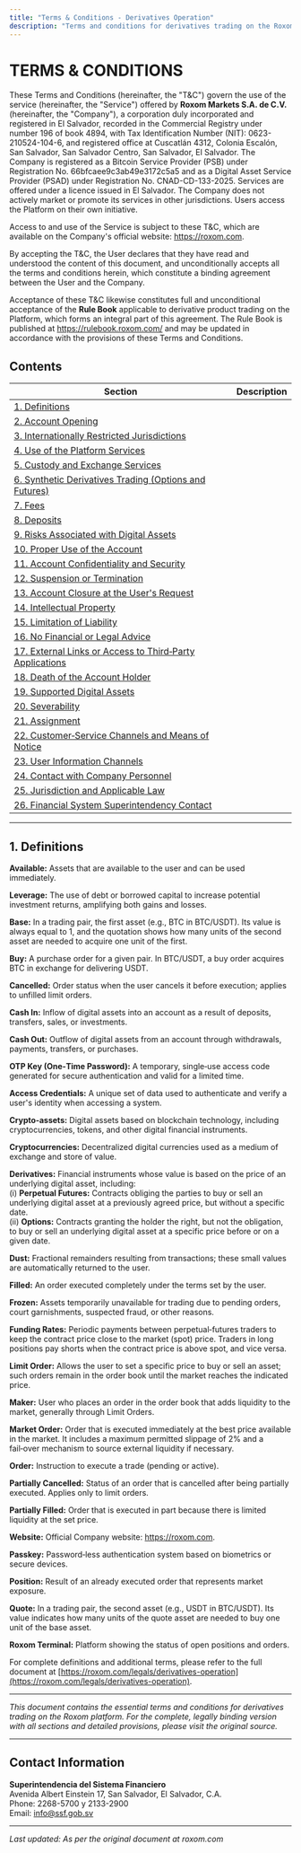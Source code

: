 ```yaml
---
title: "Terms & Conditions - Derivatives Operation"
description: "Terms and conditions for derivatives trading on the Roxom platform"
---
```


# **TERMS & CONDITIONS**

These Terms and Conditions (hereinafter, the "T&C") govern the use of the service (hereinafter, the "Service") offered by **Roxom Markets S.A. de C.V.** (hereinafter, the "Company"), a corporation duly incorporated and registered in El Salvador, recorded in the Commercial Registry under number 196 of book 4894, with Tax Identification Number (NIT): 0623-210524-104-6, and registered office at Cuscatlán 4312, Colonia Escalón, San Salvador, San Salvador Centro, San Salvador, El Salvador. The Company is registered as a Bitcoin Service Provider (PSB) under Registration No. 66bfcaee9c3ab49e3172c5a5 and as a Digital Asset Service Provider (PSAD) under Registration No. CNAD-CD-133-2025. Services are offered under a licence issued in El Salvador. The Company does not actively market or promote its services in other jurisdictions. Users access the Platform on their own initiative.

Access to and use of the Service is subject to these T&C, which are available on the Company's official website: https://roxom.com.

By accepting the T&C, the User declares that they have read and understood the content of this document, and unconditionally accepts all the terms and conditions herein, which constitute a binding agreement between the User and the Company.

Acceptance of these T&C likewise constitutes full and unconditional acceptance of the **Rule Book** applicable to derivative product trading on the Platform, which forms an integral part of this agreement. The Rule Book is published at https://rulebook.roxom.com/ and may be updated in accordance with the provisions of these Terms and Conditions.

## Contents

| Section | Description |
|---------|-------------|
| [1. Definitions](#1-definitions) | |
| [2. Account Opening](#2-account-opening) | |
| [3. Internationally Restricted Jurisdictions](#3-internationally-restricted-jurisdictions) | |
| [4. Use of the Platform Services](#4-use-of-the-platform-services) | |
| [5. Custody and Exchange Services](#5-custody-and-exchange-services) | |
| [6. Synthetic Derivatives Trading (Options and Futures)](#6-synthetic-derivatives-trading-options-and-futures) | |
| [7. Fees](#7-fees) | |
| [8. Deposits](#8-deposits) | |
| [9. Risks Associated with Digital Assets](#9-risks-associated-with-digital-assets) | |
| [10. Proper Use of the Account](#10-proper-use-of-the-account) | |
| [11. Account Confidentiality and Security](#11-account-confidentiality-and-security) | |
| [12. Suspension or Termination](#12-suspension-or-termination) | |
| [13. Account Closure at the User's Request](#13-account-closure-at-the-users-request) | |
| [14. Intellectual Property](#14-intellectual-property) | |
| [15. Limitation of Liability](#15-limitation-of-liability) | |
| [16. No Financial or Legal Advice](#16-no-financial-or-legal-advice) | |
| [17. External Links or Access to Third‑Party Applications](#17-external-links-or-access-to-thirdparty-applications) | |
| [18. Death of the Account Holder](#18-death-of-the-account-holder) | |
| [19. Supported Digital Assets](#19-supported-digital-assets) | |
| [20. Severability](#20-severability) | |
| [21. Assignment](#21-assignment) | |
| [22. Customer‑Service Channels and Means of Notice](#22-customerservice-channels-and-means-of-notice) | |
| [23. User Information Channels](#23-user-information-channels) | |
| [24. Contact with Company Personnel](#24-contact-with-company-personnel) | |
| [25. Jurisdiction and Applicable Law](#25-jurisdiction-and-applicable-law) | |
| [26. Financial System Superintendency Contact](#26-financial-system-superintendency-contact) | |

---

## 1. Definitions

**Available:** Assets that are available to the user and can be used immediately.

**Leverage:** The use of debt or borrowed capital to increase potential investment returns, amplifying both gains and losses.

**Base:** In a trading pair, the first asset (e.g., BTC in BTC/USDT). Its value is always equal to 1, and the quotation shows how many units of the second asset are needed to acquire one unit of the first.

**Buy:** A purchase order for a given pair. In BTC/USDT, a buy order acquires BTC in exchange for delivering USDT.

**Cancelled:** Order status when the user cancels it before execution; applies to unfilled limit orders.

**Cash In:** Inflow of digital assets into an account as a result of deposits, transfers, sales, or investments.

**Cash Out:** Outflow of digital assets from an account through withdrawals, payments, transfers, or purchases.

**OTP Key (One‑Time Password):** A temporary, single‑use access code generated for secure authentication and valid for a limited time.

**Access Credentials:** A unique set of data used to authenticate and verify a user's identity when accessing a system.

**Crypto‑assets:** Digital assets based on blockchain technology, including cryptocurrencies, tokens, and other digital financial instruments.

**Cryptocurrencies:** Decentralized digital currencies used as a medium of exchange and store of value.

**Derivatives:** Financial instruments whose value is based on the price of an underlying digital asset, including:  
 (i) **Perpetual Futures:** Contracts obliging the parties to buy or sell an underlying digital asset at a previously agreed price, but without a specific date.  
 (ii) **Options:** Contracts granting the holder the right, but not the obligation, to buy or sell an underlying digital asset at a specific price before or on a given date.

**Dust:** Fractional remainders resulting from transactions; these small values are automatically returned to the user.

**Filled:** An order executed completely under the terms set by the user.

**Frozen:** Assets temporarily unavailable for trading due to pending orders, court garnishments, suspected fraud, or other reasons.

**Funding Rates:** Periodic payments between perpetual‑futures traders to keep the contract price close to the market (spot) price. Traders in long positions pay shorts when the contract price is above spot, and vice versa.

**Limit Order:** Allows the user to set a specific price to buy or sell an asset; such orders remain in the order book until the market reaches the indicated price.

**Maker:** User who places an order in the order book that adds liquidity to the market, generally through Limit Orders.

**Market Order:** Order that is executed immediately at the best price available in the market. It includes a maximum permitted slippage of 2% and a fail‑over mechanism to source external liquidity if necessary.

**Order:** Instruction to execute a trade (pending or active).

**Partially Cancelled:** Status of an order that is cancelled after being partially executed. Applies only to limit orders.

**Partially Filled:** Order that is executed in part because there is limited liquidity at the set price.

**Website:** Official Company website: https://roxom.com.

**Passkey:** Password‑less authentication system based on biometrics or secure devices.

**Position:** Result of an already executed order that represents market exposure.

**Quote:** In a trading pair, the second asset (e.g., USDT in BTC/USDT). Its value indicates how many units of the quote asset are needed to buy one unit of the base asset.

**Roxom Terminal:** Platform showing the status of open positions and orders.

For complete definitions and additional terms, please refer to the full document at [https://roxom.com/legals/derivatives-operation](https://roxom.com/legals/derivatives-operation).

---

*This document contains the essential terms and conditions for derivatives trading on the Roxom platform. For the complete, legally binding version with all sections and detailed provisions, please visit the original source.*

---

## Contact Information

**Superintendencia del Sistema Financiero**  
Avenida Albert Einstein 17, San Salvador, El Salvador, C.A.  
Phone: 2268-5700 y 2133-2900  
Email: info@ssf.gob.sv

---

*Last updated: As per the original document at roxom.com*